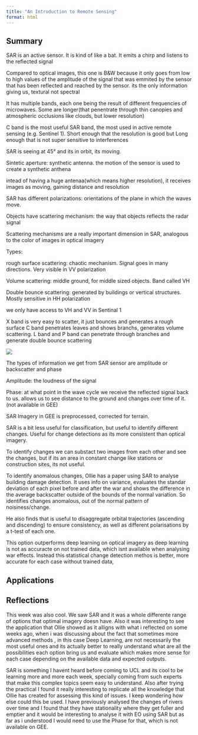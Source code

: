 ```yaml
---
title: "An Introduction to Remote Sensing"
format: html
---
```


## **Summary**

SAR is an active sensor. It is kind of like a bat. It emits a chirp and listens to the reflected signal

Compared to optical images, this one is B&W because it only goes from low to high values of the amplitude of the signal that was emmited by the sensor that has been reflected and reached by the sensor. its the only information giving us, textural not spectral

It has multiple bands, each one being the result of different frequencies of microwaves. Some are longer(that penentrate through thin canopies and atmospheric occlusions like clouds, but lower resolution)

C band is the most useful SAR band, the most used in active remote sensing (e.g. Sentinel 1). Short enough that the resolution is good but Long enough that is not super sensitive to interferences

SAR is seeing at 45° and its in orbit, its moving.

Sintetic aperture: synthetic antenna. the motion of the sensor is used to create a synthetic anthena

intead of having a huge antenaa(which means higher resolution), it receives images as moving, gaining distance and resolution

SAR has different polarizations: orientations of the plane in which the waves move.

Objects have scattering mechanism: the way that objects reflects the radar signal

Scattering mechanisms are a really important dimension in SAR, analogous to the color of images in optical imagery

Types:

rough surface scattering: chaotic mechanism. Signal goes in many directions. Very visible in VV polarization

Volume scattering: middle ground, for middle sized objects. Band called VH

Double bounce scattering: generated by buildings or vertical structures. Mostly sensitive in HH polarization

we only have access to VH and VV in Sentinal 1

X band is very easy to scatter, it just bounces and generates a rough surface C band penetrates leaves and shows branchs, generates volume scattering. L band and P band can penetrate through branches and generate double bounce scattering

![](images/clipboard-1780670888.png)

The types of information we get from SAR sensor are amplitude or backscatter and phase

Amplitude: the loudness of the signal

Phase: at what point in the wave cycle we receive the reflected signal back to us. allows us to see distance to the ground and changes over time of it.(not available in GEE)

SAR Imagery in GEE is preprocessed, corrected for terrain.

SAR is a bit less useful for classification, but useful to identify different changes. Useful for change detections as its more consistent than optical imagery.

To identify changes we can substact two images from each other and see the changes, but if its an area in constant change like stations or construction sites, its not useful.

To identify anomalous changes, Ollie has a paper using SAR to analyse building damage detection. It uses info on variance, evaluates the standar deviation of each pixel before and after the war and shows the difference in the average backscatter outside of the bounds of the normal variation. So identifies changes anomalous, out of the normal pattern of noisiness/change.

He also finds that is useful to disaggregate orbital trajectories (ascending and discending) to ensure consistency, as well as different polarisations by a t-test of each one.

This option outperforms deep learning on optical imagery as deep learning is not as accuracte on not trained data, which isnt available when analysing war effects. Instead this statistical change detection methos is better, more accurate for each case without trained data,

## **Applications**

## **Reflections**

This week was also cool. We saw SAR and it was a whole differente range of options that optimal imagery doesn have. Also it was interesting to see the application that Ollie showed as it alligns with what i reflected on some weeks ago, when i was discussing about the fact that sometimes more advanced methods , in this case Deep Learning, are not necessarily the most useful ones and its actually better to really understand what are all the possibilities each option bring us and evaluate which makes more sense for each case depending on the available data and expected outputs.

SAR is something I havent heard before coming to UCL and its cool to be learning more and more each week, specially coming from such experts that make this complex topics seem easy to understand. Also after trying the practical I found it really interesting to replicate all the knowledge that Ollie has created for assessing this kind of issues. I keep wondering how else could this be used. I have previously analysed the changes of rivers over time and I found that they have stationality where they get fuller and emptier and it would be interesting to analyse it with EO using SAR but as far as i understood I would need to use the Phase for that, which is not available on GEE.
